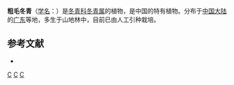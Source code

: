 {{Speciesbox 
| taxon = Ilex strigillosa
| authority = T. R. Dudley
}}
'''粗毛冬青'''（[[学名|学名]]：{{lang|la|''Ilex strigillosa''}}）是[[冬青科|冬青科]][[冬青属|冬青属]]的植物，是中国的特有植物。分布于[[中国大陆|中国大陆]]的[[广东|广东]]等地，多生于山地林中，目前已由人工引种栽培。

== 参考文献 ==
<div class="references-small">
* {{cite web| url =http://www.bioinfo.cn/db05/KmzwSpecies.php?action=view&id=14217| title =粗毛冬青| work =《中国高等植物数据库全库》| publisher =中国科学院微生物研究所| author =昆明植物研究所| accessdate =2009-02-24| deadurl =yes| archiveurl =https://web.archive.org/web/20160305064955/http://www.bioinfo.cn/db05/KmzwSpecies.php?action=view&id=14217| archivedate =2016-03-05}}
</div>
{{Taxonbar|from=Q15227958}}

[[Category:冬青属|C]]
[[Category:中國特有植物|C]]
[[Category:广东植物|C]]